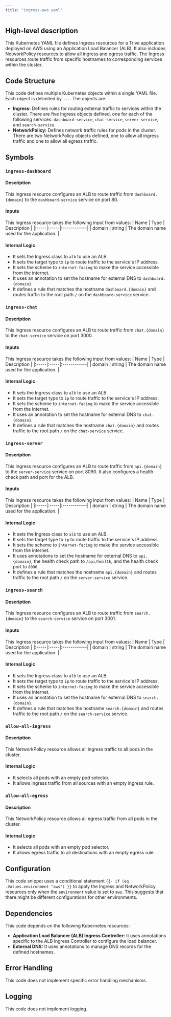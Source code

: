 ```yaml
---
title: "ingress-aws.yaml"
---
```


## High-level description
This Kubernetes YAML file defines Ingress resources for a Trive application deployed on AWS using an Application Load Balancer (ALB). It also includes NetworkPolicy resources to allow all ingress and egress traffic. The Ingress resources route traffic from specific hostnames to corresponding services within the cluster.

## Code Structure
This code defines multiple Kubernetes objects within a single YAML file. Each object is delimited by `---`. The objects are:
- **Ingress:** Defines rules for routing external traffic to services within the cluster. There are five Ingress objects defined, one for each of the following services: `dashboard-service`, `chat-service`, `server-service`, and `search-service`.
- **NetworkPolicy:** Defines network traffic rules for pods in the cluster. There are two NetworkPolicy objects defined, one to allow all ingress traffic and one to allow all egress traffic.

## Symbols
### `ingress-dashboard`
#### Description
This Ingress resource configures an ALB to route traffic from `dashboard.{domain}` to the `dashboard-service` service on port 80.

#### Inputs
This Ingress resource takes the following input from values:
| Name | Type | Description |
|:-----|:-----|:------------|
| domain | string | The domain name used for the application. |

#### Internal Logic
- It sets the Ingress class to `alb` to use an ALB.
- It sets the target type to `ip` to route traffic to the service's IP address.
- It sets the scheme to `internet-facing` to make the service accessible from the internet.
- It uses an annotation to set the hostname for external DNS to `dashboard.{domain}`.
- It defines a rule that matches the hostname `dashboard.{domain}` and routes traffic to the root path `/` on the `dashboard-service` service.

### `ingress-chat`
#### Description
This Ingress resource configures an ALB to route traffic from `chat.{domain}` to the `chat-service` service on port 3000.

#### Inputs
This Ingress resource takes the following input from values:
| Name | Type | Description |
|:-----|:-----|:------------|
| domain | string | The domain name used for the application. |

#### Internal Logic
- It sets the Ingress class to `alb` to use an ALB.
- It sets the target type to `ip` to route traffic to the service's IP address.
- It sets the scheme to `internet-facing` to make the service accessible from the internet.
- It uses an annotation to set the hostname for external DNS to `chat.{domain}`.
- It defines a rule that matches the hostname `chat.{domain}` and routes traffic to the root path `/` on the `chat-service` service.

### `ingress-server`
#### Description
This Ingress resource configures an ALB to route traffic from `api.{domain}` to the `server-service` service on port 8090. It also configures a health check path and port for the ALB.

#### Inputs
This Ingress resource takes the following input from values:
| Name | Type | Description |
|:-----|:-----|:------------|
| domain | string | The domain name used for the application. |

#### Internal Logic
- It sets the Ingress class to `alb` to use an ALB.
- It sets the target type to `ip` to route traffic to the service's IP address.
- It sets the scheme to `internet-facing` to make the service accessible from the internet.
- It uses annotations to set the hostname for external DNS to `api.{domain}`, the health check path to `/api/health`, and the health check port to `8090`.
- It defines a rule that matches the hostname `api.{domain}` and routes traffic to the root path `/` on the `server-service` service.

### `ingress-search`
#### Description
This Ingress resource configures an ALB to route traffic from `search.{domain}` to the `search-service` service on port 3001.

#### Inputs
This Ingress resource takes the following input from values:
| Name | Type | Description |
|:-----|:-----|:------------|
| domain | string | The domain name used for the application. |

#### Internal Logic
- It sets the Ingress class to `alb` to use an ALB.
- It sets the target type to `ip` to route traffic to the service's IP address.
- It sets the scheme to `internet-facing` to make the service accessible from the internet.
- It uses an annotation to set the hostname for external DNS to `search.{domain}`.
- It defines a rule that matches the hostname `search.{domain}` and routes traffic to the root path `/` on the `search-service` service.

### `allow-all-ingress`
#### Description
This NetworkPolicy resource allows all ingress traffic to all pods in the cluster.

#### Internal Logic
- It selects all pods with an empty pod selector.
- It allows ingress traffic from all sources with an empty ingress rule.

### `allow-all-egress`
#### Description
This NetworkPolicy resource allows all egress traffic from all pods in the cluster.

#### Internal Logic
- It selects all pods with an empty pod selector.
- It allows egress traffic to all destinations with an empty egress rule.

## Configuration
This code snippet uses a conditional statement `{{- if (eq .Values.environment "aws") }}` to apply the Ingress and NetworkPolicy resources only when the `environment` value is set to `aws`. This suggests that there might be different configurations for other environments.

## Dependencies
This code depends on the following Kubernetes resources:
- **Application Load Balancer (ALB) Ingress Controller:** It uses annotations specific to the ALB Ingress Controller to configure the load balancer.
- **External DNS:** It uses annotations to manage DNS records for the defined hostnames.

## Error Handling
This code does not implement specific error handling mechanisms.

## Logging
This code does not implement logging.
